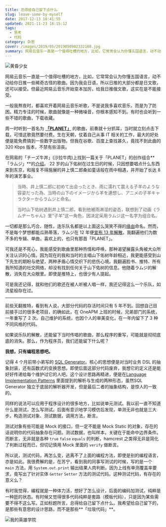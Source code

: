 ```yaml
---
title: 总得给自己留下点什么
slug: leave-some-by-myself
date: 2017-12-13 18:41:55
updated: 2021-11-23 18:15:12
tags:
  - 思考
  - 代码
category: 杂思
cover: /images/2019/05/2019050902332168.jpg
summary: 网易云音乐一直是一个值得吐槽的地方，比如，它常常会认为你懂五国语言，动不动给你日推一些稀奇古怪的歌曲。因为我会日语，所以日推的大部分都是日文歌，还可以接受网易云音乐一直是一个值得吐槽的地方，比如，它常常会认为你懂五国语言，动不动给你日推一些稀奇古怪的歌曲。因为我会日语，所以日推的大部分都是日文歌，还可以接受。但最近网易云音乐开始变本加厉，给我日推俄文歌，这实在是不能接受。
---
```


![黄昏少女](/images/2019/05/2019050902252161.jpg)

网易云音乐一直是一个值得吐槽的地方，比如，它常常会认为你懂五国语言，动不动给你日推一些稀奇古怪的歌曲。因为我会日语，所以日推的大部分都是日文歌，还可以接受。但最近网易云音乐开始变本加厉，给我日推俄文歌，这实在是不能接受。

一般我熬夜时，都喜欢开着网易云音乐听歌，不是说我多喜欢音乐，而是为了防困。精力专注的时候，歌曲就像是一种微噪音，你根本感知不到。有时也会听到一些不错的歌曲，下载收藏。

<MusicPlayer netease={812400} />

周一时听到一首名为 **[「PLANET」](http://music.163.com/#/song?id=812400)** 的歌曲，前奏就十分抓耳，当时就立刻点击下载，可惜这歌竟然要付费。生在天朝，仗着自己从事 IT 相关的工作，最大的好处便是能免费搞到一些数字出版物。但我在谷歌、百度上查找甚久，竟找不到此曲的 320 Kbps 版本，不禁有些沮丧。

在网易的「チーズ牛丼」(沙拉牛肉)上找到一篇关于「PLANET」的创作组合**「ラムジ」**的[介绍](http://music.163.com/#/topic?id=17639053)。 22 岁的山下佑树在过生日的时候，只因想要唱点什么东西来到东京，和报复不得施展的井上慎二郎桑如童话般在雨中相遇，并开始了长达 8 年的演艺事业。

> 当時、井上慎二郎に初めて出会ったとき、雨に濡れて震える子羊のような容姿だった為、当時の山下のイメージから羊を連想し、アニメの子羊キャラクターからラムジと命名。
>
> 当时山下佑树遇到井上慎二郎，看到他被雨淋湿的姿态，联想到了动画《ラムヂーちゃん》里“子羊”这一角色，因决定采用ラムジ这一名字为组合名。

一切都是那么巧合、随性，连乐队名都是以上面这么哭笑不得的[缘由][wikipedia-link]命名。然而，不是每个梦想都能瓜熟蒂落，ラムジ在 12 年便[宣布 13 年解散][oricon]。我翻遍他们为数不多的专辑、单曲，喜欢上的，也只有那首「PLANET」。

可我还是不死心，我能感受到歌曲里那种热情和呼唤，那种渴望展露头角被大众所关注认识的心情。因为现在的我和当时的主唱山下佑树年龄相近，我更能感受到山下先生的期盼与绝望，两种矛盾心情交织下的悲伤心境。我翻遍脸书、推特、所有我所知道的社交网络，却没有找到任何关于山下佑树的信息。他随着ラムジ的解散，消失在大众眼里。即使是推特上，也很少有人提起。

可是我还记得，就和他们的歌还在被人听被人唱一样，我还记得这么一个乐队，如流星般存在过。

---

前些天翻推特，看到有人说，大部分代码的存活时间只有 5 年不到。回想自己目前接手过的很多老项目，的确如此，在 OneAPM 上班的时候，兄弟部门的系统，一年重写了 2 次。自己维护的系统，也因个人的审美变化，在一年内留下了 3 种不同风格的代码。

如果说乐队的解散，还能留下当时传唱的歌曲，那么程序的重写，可能就是彻彻底底的消失。那么，作为程序员，我们还能留下什么呢？

**我想，只有编程思想吧。**

记得 4 个月前带小弟写的 [SQL Generator](https://github.com/byWeaponLin/sql-generator)。核心的思想便是对当时业务 DSL 的抽象封装，还有函数式的变换思想。即使后面这部分代码废弃，我想它的定义还是能好好传递给每个维护过它的人吧。这个设计思路再精进，便是在[Language Implementation Patterns](https://pragprog.com/book/tpdsl/language-implementation-patterns) 里面提到的解析与生成的两种形态，虽然SQL Generator 独立于底层的解析器开发，但是最后二者的抽象结构，是惊人的一致的。

同样的说法可以应用于程序设计的很多地方，比如说单元测试。我以前一直不知道什么是测试，怎么写测试。后面有意识地学习模仿后发现，单测无非也就是三大步。构造测试对象、测试数据，调用方法，断言。

测试对象有些可能是 Mock 的接口，但一定不能是 Mock Static 的对象，存在的话说明你的代码抽象存在问题。测试数据，也叫样本，关键在于能命中边界条件。而断言，无非就是各种 `true` `false` `equals` 的判断，hamcrest 之类得无非是简化了判断过程而已，但切记慎用 Mock 里面的 `verify` 做断言。

所以说，测试代码，再怎么变，逃离不了上面的编程方法，即使是别的编程语言，亦是如此。我很费解的是，在苏宁，看到我的同事写测试的时候，写的是一个 `main` 方法，用 `System.out.print` 输出结果人肉判断。因为上线有单测覆盖率要求，竟写出了针对实体 `Getter` `Setter` 方法的测试代码。这种测试代码，有存在的意义么？

有时我觉得，编程就是一种体力活，想好了怎么设计，后面的编码加测试，纯粹是一种[肝][moegirl]的状态。有时候又觉得很多代码纯粹是套路（模板代码），只是因为某些需要不得不这么写。正如标题所言，总得给自己留下点什么。我希望给自己留下的，是那些有意思的设计思路，而不是那些**「垃圾代码」**。

![我的英雄学院](/images/2019/05/2019050902332168.jpg)

[wikipedia-link]: https://ja.wikipedia.org/wiki/%E3%83%A9%E3%83%A0%E3%82%B8_(%E6%AD%8C%E6%89%8B)
[oricon]: https://www.oricon.co.jp/news/2020043/full/
[moegirl]: https://zh.moegirl.org/%E7%88%86%E8%82%9D
